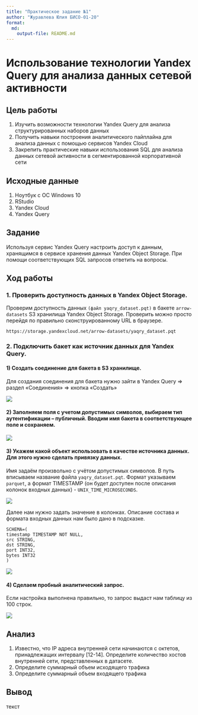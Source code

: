 ```yaml
---
title: "Практическое задание №1"
author: "Журавлева Юлия БИСО-01-20"
format:   
  md:
    output-file: README.md
---
```


# Использование технологии Yandex Query для анализа данных сетевой активности

## Цель работы

1. Изучить возможности технологии Yandex Query для анализа структурированных
наборов данных
2. Получить навыки построения аналитического пайплайна для анализа данных с
помощью сервисов Yandex Cloud
3. Закрепить практические навыки использования SQL для анализа данных сетевой
активности в сегментированной корпоративной сети

## Исходные данные

1. Ноутбук с ОС Windows 10
2. RStudio
3. Yandex Cloud
4. Yandex Query

## Задание

Используя сервис Yandex Query настроить доступ к данным, хранящимся в сервисе хранения данных Yandex Object Storage. При помощи соответствующих SQL запросов ответить на вопросы.

## Ход работы

### 1. Проверить доступность данных в Yandex Object Storage.

Проверим доступность данных `(файл yaqry_dataset.pqt)` в бакете `arrow-datasets` S3 хранилища Yandex Object Storage. Проверить можно просто перейдя по правильно сконструированному URL в браузере.

```{}
https://storage.yandexcloud.net/arrow-datasets/yaqry_dataset.pqt
```

### 2. Подключить бакет как источник данных для Yandex Query.

#### 1) Создать соединение для бакета в S3 хранилище.

Для создания соединения для бакета нужно зайти в Yandex Query => раздел «Соединения» => кнопка «Создать»

![](screen/1.png)

#### 2) Заполняем поля с учетом допустимых символов, выбираем тип аутентификации – публичный. Вводим имя бакета в соответствующее поле и сохраняем.

![](screen/2.png)

#### 3) Укажем какой объект использовать в качестве источника данных. Для этого нужно сделать привязку данных.

Имя задаём произвольно с учётом допустимых символов. В путь вписываем название файла `yaqry_dataset.pqt`. Формат указываем `parquet`, а формат TIMESTAMP (он будет доступен после описания колонок входных данных) - `UNIX_TIME_MICROSECONDS`.

![](screen/3.png)

Далее нам нужно задать значение в колонках. Описание состава и формата входных данных нам было дано в подсказке.

```{}
SCHEMA=(
timestamp TIMESTAMP NOT NULL,
src STRING,
dst STRING,
port INT32,
bytes INT32
)
```

![](screen/4.png)

#### 4) Сделаем пробный аналитический запрос.

Если настройка выполнена правильно, то запрос выдаст нам таблицу из 100 строк.

![](screen/5.png)

## Анализ

1. Известно, что IP адреса внутренней сети начинаются с октетов, принадлежащих
интервалу [12-14]. Определите количество хостов внутренней сети,
представленных в датасете.
2. Определите суммарный объем исходящего трафика
3. Определите суммарный объем входящего трафика

## Вывод

текст